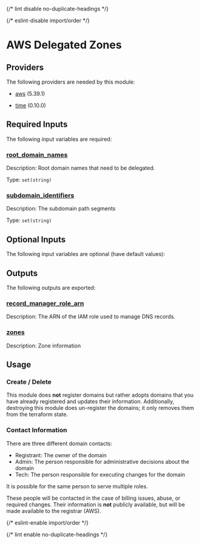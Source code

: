 
{/* lint disable no-duplicate-headings */}

{/* eslint-disable import/order */}

<ModuleHeader name="aws_delegated_zones" sourceHref="https://github.com/Panfactum/stack/tree/__PANFACTUM_VERSION_EDGE__/packages/infrastructure/aws_delegated_zones" status="stable" type="direct" />

# AWS Delegated Zones

## Providers

The following providers are needed by this module:

* [aws](https://registry.terraform.io/providers/hashicorp/aws/5.39.1/docs) (5.39.1)

* [time](https://registry.terraform.io/providers/hashicorp/time/0.10.0/docs) (0.10.0)

## Required Inputs

The following input variables are required:

### <a name="input_root_domain_names" /> [root\_domain\_names](#input_root_domain_names)

Description: Root domain names that need to be delegated.

Type: `set(string)`

### <a name="input_subdomain_identifiers" /> [subdomain\_identifiers](#input_subdomain_identifiers)

Description: The subdomain path segments

Type: `set(string)`

## Optional Inputs

The following input variables are optional (have default values):

## Outputs

The following outputs are exported:

### <a name="output_record_manager_role_arn" /> [record\_manager\_role\_arn](#output_record_manager_role_arn)

Description: The ARN of the IAM role used to manage DNS records.

### <a name="output_zones" /> [zones](#output_zones)

Description: Zone information

## Usage

### Create / Delete

This module does **not** register domains but rather adopts domains
that you have already registered and updates their information.
Additionally, destroying this module does un-register the domains;
it only removes them from the terraform state.

### Contact Information

There are three different domain contacts:

* Registrant: The owner of the domain
* Admin: The person responsible for administrative decisions about the domain
* Tech: The person responsible for executing changes for the domain

It is possible for the same person to serve multiple roles.

These people will be contacted in the case of billing issues, abuse, or required
changes. Their information is **not** publicly available, but will be made
available to the registrar (AWS).

{/* eslint-enable import/order */}

{/* lint enable no-duplicate-headings */}
